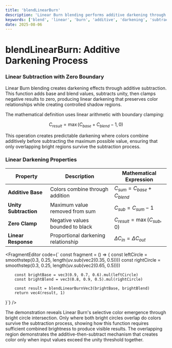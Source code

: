 ```yaml
---
title: 'blendLinearBurn'
description: 'Linear Burn blending performs additive darkening through linear subtraction with zero clamping'
keywords: ['blend', 'linear', 'burn', 'additive', 'darkening', 'subtraction', 'clamping']
date: 2025-08-06
---
```



# blendLinearBurn: Additive Darkening Process

### Linear Subtraction with Zero Boundary

Linear Burn blending creates darkening effects through additive subtraction. This function adds base and blend values, subtracts unity, then clamps negative results to zero, producing linear darkening that preserves color relationships while creating controlled shadow regions.

The mathematical definition uses linear arithmetic with boundary clamping:

$$
C_{result} = \max(C_{base} + C_{blend} - 1, 0)
$$

This operation creates predictable darkening where colors combine additively before subtracting the maximum possible value, ensuring that only overlapping bright regions survive the subtraction process.

### Linear Darkening Properties

| Property | Description | Mathematical Expression |
|----------|-------------|-------------------------|
| **Additive Base** | Colors combine through addition | $C_{sum} = C_{base} + C_{blend}$ |
| **Unity Subtraction** | Maximum value removed from sum | $C_{sub} = C_{sum} - 1$ |
| **Zero Clamp** | Negative values bounded to black | $C_{result} = \max(C_{sub}, 0)$ |
| **Linear Response** | Proportional darkening relationship | $\Delta C_{in} = \Delta C_{out}$ |

<FragmentEditor
code={`
const fragment = () => {
        const leftCircle = smoothstep(0.3, 0.25, length(uv.sub(vec2(0.35, 0.5))))
        const rightCircle = smoothstep(0.3, 0.25, length(uv.sub(vec2(0.65, 0.5))))
        
        const brightBase = vec3(0.9, 0.7, 0.6).mul(leftCircle)
        const brightBlend = vec3(0.8, 0.9, 0.5).mul(rightCircle)
        
        const result = blendLinearBurnVec3(brightBase, brightBlend)
        return vec4(result, 1)
}`}
/>

The demonstration reveals Linear Burn's selective color emergence through bright circle intersection. Only where both bright circles overlap do colors survive the subtraction process, showing how this function requires sufficient combined brightness to produce visible results. The overlapping region demonstrates the additive-then-subtract mechanism that creates color only when input values exceed the unity threshold together.